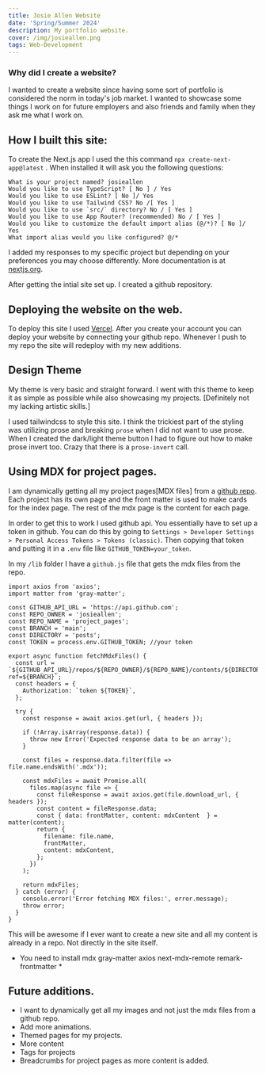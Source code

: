 ```yaml
---
title: Josie Allen Website 
date: 'Spring/Summer 2024'
description: My portfolio website. 
cover: /img/josieallen.png
tags: Web-Development
---
```


### Why did I create a website? 

I wanted to create a website since having some sort of portfolio is considered the norm 
in today's job market. I wanted to showcase some things I work on for future employers and 
also friends and family when they ask me what I work on. 


## How I built this site: 

To create the Next.js app I used the this command  ```npx create-next-app@latest``` .
When installed it will ask you the following questions: 
```
What is your project named? josieallen
Would you like to use TypeScript? [ No ] / Yes
Would you like to use ESLint? [ No ]/ Yes
Would you like to use Tailwind CSS? No /[ Yes ]
Would you like to use `src/` directory? No / [ Yes ]
Would you like to use App Router? (recommended) No / [ Yes ]
Would you like to customize the default import alias (@/*)? [ No ]/ Yes
What import alias would you like configured? @/*
```

I added my responses to my specific project but depending on your preferences 
you may choose differently. More documentation is at 
[nextjs.org](https://nextjs.org/docs/getting-started/installation "next.js installation").

After getting the intial site set up. I created a github repository. 

## Deploying the website on the web. 

To deploy this site I used [Vercel](https://vercel.com/home " Vercel Website"). After you create 
your account you can deploy your website by connecting your github repo. Whenever I push to my 
repo the site will redeploy with my new additions. 

## Design Theme 

My theme is very basic and straight forward. I went with this theme to keep it as simple as 
possible while also showcasing my projects. [Definitely not my lacking artistic skills.] 

I used tailwindcss to style this site. I think the trickiest part of the styling was utilizing prose 
and breaking ```prose``` when I did not want to use prose. When I created the dark/light theme button 
I had to figure out how to make prose invert too. Crazy that there is a  ```prose-invert``` call. 

## Using MDX for project pages. 

I am dynamically getting all my project pages[MDX files] from a [github repo](https://github.com/sagewaviness/project_pages "my project pages repo"). 
Each project has its own page and the front matter is used to make cards for the index page. 
The rest of the mdx page is the content for each page. 

In order to get this to work I used github api. You essentially have to set up a token in github. 
You can do this by going to `Settings > Developer Settings > Personal Access Tokens > Tokens (classic)`. 
Then copying that token and putting it in a `.env` file like `GITHUB_TOKEN=your_token`. 

In my `/lib` folder I have a `github.js` file that gets the mdx files from the repo. 

```
import axios from 'axios';
import matter from 'gray-matter';

const GITHUB_API_URL = 'https://api.github.com';
const REPO_OWNER = 'josieallen';
const REPO_NAME = 'project_pages';
const BRANCH = 'main'; 
const DIRECTORY = 'posts';
const TOKEN = process.env.GITHUB_TOKEN; //your token

export async function fetchMdxFiles() {
  const url = `${GITHUB_API_URL}/repos/${REPO_OWNER}/${REPO_NAME}/contents/${DIRECTORY}?ref=${BRANCH}`;
  const headers = {
    Authorization: `token ${TOKEN}`,
  };

  try {
    const response = await axios.get(url, { headers });

    if (!Array.isArray(response.data)) {
      throw new Error('Expected response data to be an array');
    }

    const files = response.data.filter(file => file.name.endsWith('.mdx'));

    const mdxFiles = await Promise.all(
      files.map(async file => {
        const fileResponse = await axios.get(file.download_url, { headers });
        const content = fileResponse.data;
        const { data: frontMatter, content: mdxContent  } = matter(content);
        return {
          filename: file.name,
          frontMatter,
          content: mdxContent,
        };
      })
    );

    return mdxFiles;
  } catch (error) {
    console.error('Error fetching MDX files:', error.message);
    throw error;
  }
}
```

This will be awesome if I ever want to create a new site and all my content is already in a repo. Not directly in
the site itself. 

* You need to install mdx gray-matter axios next-mdx-remote remark-frontmatter *

## Future additions. 
- I want to dynamically get all my images and not just the mdx files from a github repo. 
- Add more animations.
- Themed pages for my projects. 
- More content 
- Tags for projects 
- Breadcrumbs for project pages as more content is added.

